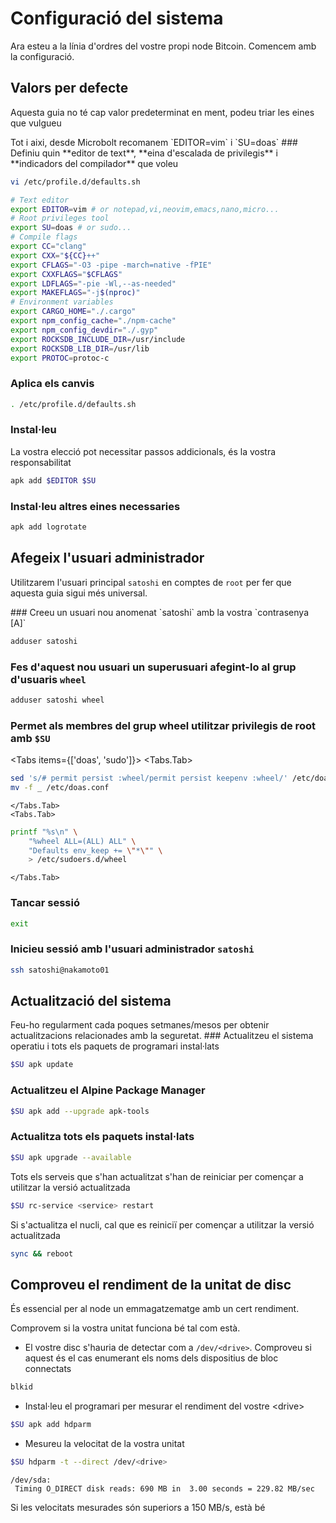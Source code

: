 
# Configuració del sistema

Ara esteu a la línia d'ordres del vostre propi node Bitcoin. Comencem amb la
configuració.

## Valors per defecte

Aquesta guia no té cap valor predeterminat en ment, podeu triar les eines que
vulgueu

<Callout type="info">
Tot i aixi, desde Microbolt recomanem `EDITOR=vim` i `SU=doas`
</Callout>

<Steps>
### Definiu quin **editor de text**, **eina d'escalada de privilegis** i **indicadors del compilador** que voleu

```sh
vi /etc/profile.d/defaults.sh
```

```sh copy filename="/etc/profile.d/defaults.sh"
# Text editor
export EDITOR=vim # or notepad,vi,neovim,emacs,nano,micro...
# Root privileges tool
export SU=doas # or sudo...
# Compile flags
export CC="clang"
export CXX="${CC}++"
export CFLAGS="-O3 -pipe -march=native -fPIE"
export CXXFLAGS="$CFLAGS"
export LDFLAGS="-pie -Wl,--as-needed"
export MAKEFLAGS="-j$(nproc)"
# Environment variables
export CARGO_HOME="./.cargo"
export npm_config_cache="./npm-cache"
export npm_config_devdir="./.gyp"
export ROCKSDB_INCLUDE_DIR=/usr/include
export ROCKSDB_LIB_DIR=/usr/lib
export PROTOC=protoc-c
```

### Aplica els canvis

```sh copy
. /etc/profile.d/defaults.sh
```

### Instal·leu

<Callout type="warning">
La vostra elecció pot necessitar passos addicionals, és la vostra
responsabilitat
</Callout>

```sh copy
apk add $EDITOR $SU
```

### Instal·leu altres eines necessaries

```sh copy
apk add logrotate
```
</Steps>

## Afegeix l'usuari administrador

Utilitzarem l'usuari principal `satoshi` en comptes de `root` per fer que
aquesta guia sigui més universal.

<Steps>
### Creeu un usuari nou anomenat `satoshi` amb la vostra `contrasenya [A]`

```sh copy
adduser satoshi
```

### Fes d'aquest nou usuari un superusuari afegint-lo al grup d'usuaris `wheel`

```sh copy
adduser satoshi wheel
```

### Permet als membres del grup **wheel** utilitzar privilegis de root amb `$SU`

<Tabs items={['doas', 'sudo']}>
    <Tabs.Tab>
```sh copy
sed 's/# permit persist :wheel/permit persist keepenv :wheel/' /etc/doas.conf > _
mv -f _ /etc/doas.conf
```
    </Tabs.Tab>
    <Tabs.Tab>
```sh copy
printf "%s\n" \
    "%wheel ALL=(ALL) ALL" \
    "Defaults env_keep += \"*\"" \
    > /etc/sudoers.d/wheel
```
    </Tabs.Tab>
</Tabs>

### Tancar sessió

```sh copy
exit
```

### Inicieu sessió amb l'usuari administrador `satoshi`

```sh copy
ssh satoshi@nakamoto01
```
</Steps>

## Actualització del sistema

<Callout type="info">
Feu-ho regularment cada poques setmanes/mesos per obtenir actualitzacions
relacionades amb la seguretat.
</Callout>

<Steps>
### Actualitzeu el sistema operatiu i tots els paquets de programari instal·lats

```sh copy
$SU apk update
```

### Actualitzeu el Alpine Package Manager

```sh copy
$SU apk add --upgrade apk-tools
```

### Actualitza tots els paquets instal·lats

```sh copy
$SU apk upgrade --available
```
</Steps>

<Callout type="info">
Tots els serveis que s'han actualitzat s'han de reiniciar per començar a
utilitzar la versió actualitzada

```sh copy
$SU rc-service <service> restart
```

Si s'actualitza el nucli, cal que es reiniciï per començar a utilitzar la versió
actualitzada

```sh copy
sync && reboot
```
</Callout>

## Comproveu el rendiment de la unitat de disc

És essencial per al node un emmagatzematge amb un cert rendiment.

Comprovem si la vostra unitat funciona bé tal com està.

* El vostre disc s'hauria de detectar com a `/dev/<drive>`. Comproveu si aquest
és el cas enumerant els noms dels dispositius de bloc connectats

```sh copy
blkid
```

* Instal·leu el programari per mesurar el rendiment del vostre \<drive\>

```sh copy
$SU apk add hdparm
```

* Mesureu la velocitat de la vostra unitat

```sh copy
$SU hdparm -t --direct /dev/<drive>
```

```output filename="output"
/dev/sda:
 Timing O_DIRECT disk reads: 690 MB in  3.00 seconds = 229.82 MB/sec
```

<Callout type="info">
Si les velocitats mesurades són superiors a 150 MB/s, està bé
</Callout>